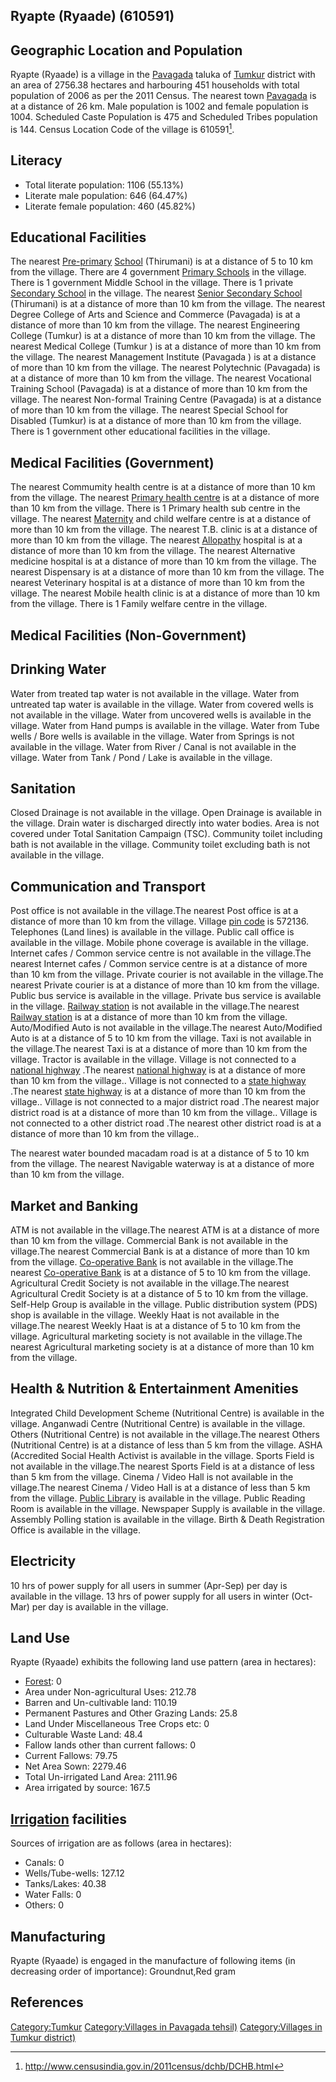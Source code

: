 {{Infobox settlement
| name=Ryapte (Ryaade)
| native_name=
| native_name_lang=
| other_name=
| nickname=
| settlement_type=Village
| image_skyline=
| image_alt=
| image_caption=
| pushpin_map=India Karnataka
| pushpin_label_position=right
| pushpin_map_alt=
| pushpin_map_caption=Location in Karnataka, India
| latd=
| latm=
| lats=
| latNS=
| longd=
| longm=
| longs=
| longEW=
| coordinates_display=inline,title
| subdivision_type=Country
| subdivision_name={{flag|India}}
| subdivision_type1=[[States and territories of India|State]]
| subdivision_name1=Karnataka 
| subdivision_type2=[[List of districts of India|District]]
| subdivision_name2=Tumkur
| subdivision_type3=Tahsil
| subdivision_name3=Pavagada 
| website=
| established_title=<!-- Established -->
| established_date=
| founder=
| named_for=
| government_type=
| governing_body=
| unit_pref=Metric=
| area_footnotes=
| area_rank=
| area_total_km2=27.56
| elevation_footnotes=
| elevation_m=
| population_total=2006
| population_as_of=2011
| population_rank=
| population_density_km2=72
| population_demonym=
| population_footnotes=
| demographics_type1=Languages
| demographics1_title1=Official
| demographics1_info1=[[Kannada language|Kannada]]
| timezone1=[[Indian Standard Time|IST]]
| utc_offset1==+5:30
| postal_code_type=[[Postal Index Number|PIN]]
| postal_code=572136
| area_code_type=Telephone code
| area_code=
| registration_plate=
| blank1_name_sec1=Nearest city
| blank1_info_sec1=[[Pavagada]]
| blank2_name_sec1=[[Human sex ratio|Sex ratio]]
| blank2_info_sec1=1001 [[male|♂]]/[[female|♀]]
| blank3_name_sec1=Literacy
| blank3_info_sec1=55.13%
| blank1_name_sec2=[[2011 Census of India|2011 census]] code
| blank1_info_sec2=610591
| footnotes=
}}

== Ryapte (Ryaade) (610591) ==

== Geographic Location and Population ==

Ryapte (Ryaade) is a village in the [[Pavagada ]] taluka of [[Tumkur]] district with an area of 2756.38 hectares and harbouring 451 households with total population of 2006 as per the 2011 Census. The nearest town [[Pavagada]] is at a distance of 26 km. Male population is 1002 and female population is 1004. Scheduled Caste Population is 475 and Scheduled Tribes population is 144. Census Location Code of the village is 610591<ref>http://www.censusindia.gov.in/2011census/dchb/DCHB.html</ref>.


== Literacy ==  
* Total literate population: 1106 (55.13%)
* Literate male population: 646 (64.47%)
* Literate female population: 460 (45.82%)


== Educational Facilities ==  
The nearest [[Pre-primary]] [[School]] (Thirumani) is at a distance of 5 to 10 km from the village.
There are 4 government [[Primary School]]s in the village.
There is 1 government Middle School in the village.
There is 1 private [[Secondary School]] in the village.
The nearest [[Senior Secondary School]] (Thirumani) is at a distance of more than 10 km from the village.
The nearest Degree College of Arts and Science and Commerce (Pavagada) is at a distance of more than 10 km from the village.
The nearest Engineering College (Tumkur) is at a distance of more than 10 km from the village.
The nearest Medical College (Tumkur ) is at a distance of more than 10 km from the village.
The nearest Management Institute (Pavagada ) is at a distance of more than 10 km from the village.
The nearest Polytechnic (Pavagada) is at a distance of more than 10 km from the village.
The nearest Vocational Training School (Pavagada) is at a distance of more than 10 km from the village.
The nearest Non-formal Training Centre (Pavagada) is at a distance of more than 10 km from the village.
The nearest Special School for Disabled (Tumkur) is at a distance of more than 10 km from the village.
There is 1 government other educational facilities in the village.


== Medical Facilities (Government) ==
The nearest Commumity health centre is at a distance of more than 10 km from the village.
The nearest [[Primary health centre]] is at a distance of more than 10 km from the village.
There is 1 Primary health sub centre in the village.
The nearest [[Maternity]] and child welfare centre is at a distance of more than 10 km from the village.
The nearest T.B. clinic is at a distance of more than 10 km from the village.
The nearest [[Allopathy]] hospital is at a distance of more than 10 km from the village.
The nearest Alternative medicine hospital is at a distance of more than 10 km from the village.
The nearest Dispensary is at a distance of more than 10 km from the village.
The nearest Veterinary hospital is at a distance of more than 10 km from the village.
The nearest Mobile health clinic is at a distance of more than 10 km from the village.
There is 1 Family welfare centre in the village.


== Medical Facilities (Non-Government) ==











== Drinking Water ==
Water from treated tap water is not available in the village.
Water from untreated tap water is available in the village.
Water from covered wells is not available in the village.
Water from uncovered wells is available in the village.
Water from Hand pumps is available in the village.
Water from Tube wells / Bore wells is available in the village.
Water from Springs is not available in the village.
Water from River / Canal is not available in the village.
Water from Tank / Pond / Lake is available in the village.


== Sanitation ==
Closed Drainage is not available in the village.
Open Drainage is available in the village.
Drain water is discharged directly into water bodies.
Area is not covered under Total Sanitation Campaign (TSC).
Community toilet including bath is not available in the village.
Community toilet excluding bath is not available in the village.


== Communication and Transport ==
Post office is not available in the village.The nearest Post office is at a distance of more than 10 km from the village.
Village [[pin code]] is 572136.
Telephones (Land lines) is available in the village.
Public call office is available in the village.
Mobile phone coverage is available in the village.
Internet cafes / Common service centre is not available in the village.The nearest Internet cafes / Common service centre is at a distance of more than 10 km from the village.
Private courier is not available in the village.The nearest Private courier is at a distance of more than 10 km from the village.
Public bus service is available in the village.
Private bus service is available in the village.
[[Railway station]] is not available in the village.The nearest [[Railway station]] is at a distance of more than 10 km from the village.
Auto/Modified Auto is not available in the village.The nearest Auto/Modified Auto is at a distance of 5 to 10 km from the village.
Taxi is not available in the village.The nearest Taxi is at a distance of more than 10 km from the village.
Tractor is available in the village.
Village is not connected to a [[national highway]] .The nearest [[national highway]] is at a distance of more than 10 km from the village..
Village is not connected to a [[state highway]] .The nearest [[state highway]] is at a distance of more than 10 km from the village..
Village is not connected to a major district road   .The nearest major district road   is at a distance of more than 10 km from the village..
Village is not connected to a other district road .The nearest other district road is at a distance of more than 10 km from the village..


The nearest water bounded macadam road is at a distance of 5 to 10 km from the village.
The nearest Navigable waterway is at a distance of more than 10 km from the village.



== Market and Banking ==
ATM is not available in the village.The nearest ATM is at a distance of more than 10 km from the village.
Commercial Bank is not available in the village.The nearest Commercial Bank is at a distance of more than 10 km from the village.
[[Co-operative Bank]] is not available in the village.The nearest [[Co-operative Bank]] is at a distance of 5 to 10 km from the village.
Agricultural Credit Society is not available in the village.The nearest Agricultural Credit Society is at a distance of 5 to 10 km from the village.
Self-Help Group is available in the village.
Public distribution system (PDS) shop is available in the village.
Weekly Haat is not available in the village.The nearest Weekly Haat is at a distance of 5 to 10 km from the village.
Agricultural marketing society is not available in the village.The nearest Agricultural marketing society is at a distance of more than 10 km from the village.


== Health & Nutrition & Entertainment Amenities ==
Integrated Child Development Scheme (Nutritional Centre) is available in the village.
Anganwadi Centre (Nutritional Centre) is available in the village.
Others (Nutritional Centre) is not available in the village.The nearest Others (Nutritional Centre) is at a distance of less than 5 km from the village.
ASHA (Accredited Social Health Activist is available in the village.
Sports Field is not available in the village.The nearest Sports Field is at a distance of less than 5 km from the village.
Cinema / Video Hall is not available in the village.The nearest Cinema / Video Hall is at a distance of less than 5 km from the village.
[[Public Library]] is available in the village.
Public Reading Room is available in the village.
Newspaper Supply is available in the village.
Assembly Polling station is available in the village.
Birth & Death Registration Office is available in the village.


== Electricity ==






10 hrs of power supply for all users in summer (Apr-Sep) per day is available in the village.
13 hrs of power supply for all users in winter (Oct-Mar) per day is available in the village.


== Land Use ==
Ryapte (Ryaade) exhibits the following land use pattern (area in hectares):
* [[Forest]]: 0
* Area under Non-agricultural Uses: 212.78
* Barren and Un-cultivable land: 110.19
* Permanent Pastures and Other Grazing Lands: 25.8
* Land Under Miscellaneous Tree Crops etc: 0
* Culturable Waste Land: 48.4
* Fallow lands other than current fallows: 0
* Current Fallows: 79.75
* Net Area Sown: 2279.46
* Total Un-irrigated Land Area: 2111.96
* Area irrigated by source: 167.5


== [[Irrigation]] facilities ==
Sources of irrigation are as follows (area in hectares):
* Canals: 0
* Wells/Tube-wells: 127.12
* Tanks/Lakes: 40.38
* Water Falls: 0
* Others: 0


== Manufacturing ==
Ryapte (Ryaade) is engaged in the manufacture of following items (in decreasing order of importance): Groundnut,Red gram


[[Category:Tumkur]]
[[Category:Villages in Pavagada  tehsil)]]
[[Category:Villages in Tumkur district)]]


== References ==
{{Reflist}}



